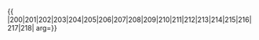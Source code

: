 {{ {{{1|PRC admin/showlist}}}
|200|201|202|203|204|205|206|207|208|209|210|211|212|213|214|215|216|217|218|
arg={{{arg|}}}}}